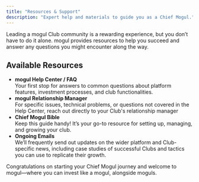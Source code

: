 ```yaml
---
title: "Resources & Support"
description: "Expert help and materials to guide you as a Chief Mogul."
---
```


Leading a mogul Club community is a rewarding experience, but you don’t have to do it alone. mogul provides resources to help you succeed and answer any questions you might encounter along the way.

## Available Resources

- **mogul Help Center / FAQ**\
  Your first stop for answers to common questions about platform features, investment processes, and club functionalities.
- **mogul Relationship Manager**\
  For specific issues, technical problems, or questions not covered in the Help Center, reach out directly to your Club's relationship manager
- **Chief Mogul Bible**\
  Keep this guide handy\! It’s your go-to resource for setting up, managing, and growing your club.
- **Ongoing Emails**\
  We’ll frequently send out updates on the wider platform and Club-specific news, including case studies of successful Clubs and tactics you can use to replicate their growth.

Congratulations on starting your Chief Mogul journey and welcome to mogul—where you can invest like a mogul, alongside moguls.